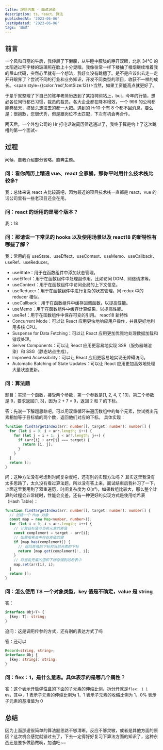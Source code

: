 ```yaml
---
title: 理想汽车 - 面试记录
description: ts、react、算法
publishedAt: '2023-06-06'
lastUpdated: '2023-06-06'
tags: '面试'
---
```


## 前言

一个风和日丽的午后，我伸展了下懒腰，从午睡中朦胧的睁开双眼，北京 34℃ 的太阳透过写字楼的玻璃照在脸上十分晃眼。我像往常一样下楼抽了根烟继续堆着我的屎山代码，突然心里就有一个想法，我好久没有跳槽了。是不是应该出去走一走开开眼界了？尝试不同的行业和业务知识，开发不同类型的项目，收获不一样的成长。<span style={{color:'red',fontSize:12}}>当然，如果工资能高点就更好了。</span>

于是乎就整理了下自己的陈年老简历放到了某招聘网站上，but...今年的行情，想必各位同行都已习惯，裁员的裁员，各大企业都在降本增效，一个 996 的公司都能卷破天，挤破头想进去的都一大把。遇到的 Hr10 个有 8 个都不回消息，要么是：很抱歉，您很优秀，但是跟岗位不太匹配，下次有机会再合作。

两天后，一个外包公司的 Hr 打电话说简历筛选通过了，我终于算是约上了这次跳槽的第一个面试~

## 过程

问候、自我介绍部分省略，直奔主题。

### 问：看你简历上精通 vue、react 全家桶，那你平时用什么技术栈比较多?

我：总体来说 react 占比较高吧，因为最近的项目技术栈一直都是 react，vue 的话公司里有一些老项目还会在用。

### 问：react 的话用的是哪个版本？

我：18

### 问：那请说一下常见的 hooks 以及使用场景以及 react18 的新特性有哪些了解？

我：常用的有 useState、useEffect、useContext、useMemo、useCallback、useRef、useReducer。

- useState：用于在函数组件中添加状态管理。
- useEffect：用于在函数组件中处理副作用，比如访问 DOM、网络请求等。
- useContext：用于在函数组件中访问全局的上下文信息。
- useReducer：用于在函数组件中进行复杂的状态管理，同 redux 中的 reducer 相似。
- useCallback：用于在函数组件中缓存回调函数，以提高性能。
- useMemo：用于在函数组件中缓存计算结果，以提高性能。
- useRef：用于在函数组件中保存可变的引用。
  react18 新特性
- Concurrent Mode：可以让 React 应用更快地响应用户操作，并且更好地利用多核 CPU。
- Suspense for Data Fetching：可以让 React 应用更加优雅地处理数据加载和错误处理。
- Server Components：可以让 React 应用更容易地实现 SSR（服务器端渲染）和 SSG（静态站点生成）。
- Improved Accessibility：可以让 React 应用更容易地实现无障碍访问。
- Automatic Batching of State Updates：可以让 React 应用更加高效地处理大量状态更新。

### 问：算法题

题目：实现一个函数，接受两个参数，第一个参数是[1, 2, 4, 7, 13]，第二个参数是 9，要求返回[1, 3]，因为 2 + 7 = 9，返回 2 和 7 的下标。

答：先说一下解题思路吧，可以用双重循环来遍历数组中的每个元素，尝试找出元素相加等于目标值的两个数，返回他们对应的下标。
具体实现：

```typescript
function findTargetIndex(arr: number[], target: number): number[] {
  for (let i = 0; i < arr.length; i++) {
    for (let j = i + 1; j < arr.length; j++) {
      if (arr[i] + arr[j] === target) {
        return [i, j];
      }
    }
  }
  return [];
}
```

问：这种方法没有考虑到时间复杂度吧，还有别的实现方法吗？
其实这里我没有太多思路了，太久没有看过算法题，所以没有答上来，面试结束后我补习了一下，上面这里我用到了双重遍历，时间复杂度为 O(n²)，如果数组比较大，那么整个计算的过程会非常耗时，性能会变差，还有一种更好的实现方式是使用哈希表（Hash Table）：

```typescript
function findTargetIndex(arr: number[], target: number): number[] {
  // 创建一个 Map 对象
  const map = new Map<number, number>();
  for (let i = 0; i < arr.length; i++) {
    // 计算目标值与当前元素的差值
    const complement = target - arr[i];
    // 如果哈希表中存在差值的键
    if (map.has(complement)) {
      // 返回差值的下标和当前元素的下标
      return [map.get(complement)!, i];
    }
    // 将当前元素的值和下标存储到哈希表中
    map.set(arr[i], i);
  }
  return [];
}
```

### 问：怎么使用 TS 一个对象类型，key 值是不确定，value 是 string

答：

```typescript
interface Obj<T> {
  [key: T]: string;
}
```

追问：这是调用传参的方式，还有别的表达方式了吗

答：还可以

```typescript
Record<string, string>;
interface Obj {
  [key: string]: string;
}
```

### 问：flex：1，是什么意思。具体表示的是哪几个属性？

答：这个表示开启弹性盒的下面的子元素的伸缩比例，拆分开就是`flex: 1 1 0%`，其中，1 表示子元素的伸缩比例为 1，1 表示子元素的收缩比例为 1，0% 表示子元素的基准值为 0

## 总结

因为上面那道很简单的算法题思路不够清晰，反应不够灵敏，或者是其他方面的原因？这次机会感觉就错过去了，下去一定得好好复习下算法方面的知识了，这种东西还是要多做勤做啊，加油吧~~
